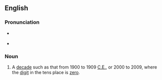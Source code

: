 ==English==

===Pronunciation===
* {{a|UK}} {{IPA|/ɔːts/}}
* {{a|US}} {{IPA|/ɑːts/}}

===Noun===
{{infl|en|noun|g=p}}

# A [[decade]] such as that from 1900 to 1909 [[CE|C.E.]], or 2000 to 2009, where the [[digit]] in the tens place is [[zero]].